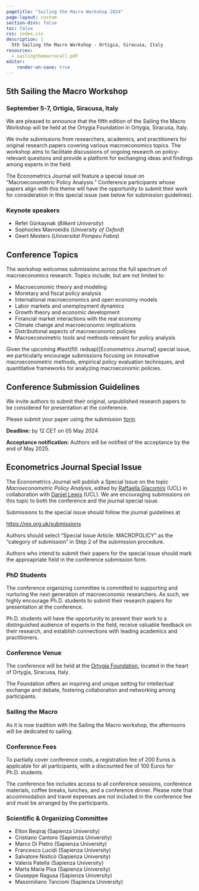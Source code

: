 ```yaml
---
pagetitle: "Sailing the Macro Workshop 2024"
page-layout: custom
section-divs: false
toc: false
css: index.css
description: |
  5th Sailing the Macro Workshop - Ortigia, Siracusa, Italy
resources:
  - sailingthemacrocall.pdf
editor: 
    render-on-save: true
---
```





::: {.content-block}

::: {.hero-text}
# 5th Sailing the Macro Workshop

### September 5-7, Ortigia, Siracusa, Italy

We are pleased to announce that the fifth edition of the Sailing the Macro Workshop will be held at the Ortygia Foundation in Ortygia, Siracusa, Italy. 

We invite submissions from researchers, academics, and practitioners for original research papers covering various macroeconomics topics. The workshop aims to facilitate discussions of ongoing research on policy-relevant questions and provide a platform for exchanging ideas and findings among experts in the field.

The [Econometrics Journal]{style="font-color: #822433"} will feature a special issue on "Macroeconometric Policy Analysis." Conference participants whose papers align with this theme will have the opportunity to submit their work for consideration in this special issue (see below for submission guidelines).

::: {.keynote}
### [Keynote speakers]{.redsap}

  - Refet Gürkaynak (_Bilkent University_)
  - Sophocles Mavroeidis (_University of Oxford_)
  - Geert Mesters (_Universitat Pompeu Fabra_)
:::

## Conference Topics

The workshop welcomes submissions across the full spectrum of macroeconomics research. Topics include, but are not limited to:

- Macroeconomic theory and modeling
- Monetary and fiscal policy analysis
- International macroeconomics and open economy models
- Labor markets and unemployment dynamics
- Growth theory and economic development
- Financial market interactions with the real economy
- Climate change and macroeconomic implications
- Distributional aspects of macroeconomic policies
- Macroeconometric tools and methods relevant for policy analysis

Given the upcoming #text(fill: redsap)[Econometrics Journal] special issue, we particularly encourage submissions focusing on innovative macroeconometric methods, empirical policy evaluation techniques, and quantitative frameworks for analyzing macroeconomic policies.


## Conference Submission Guidelines

We invite authors to submit their original, unpublished research papers to be considered for presentation at the conference.

Please submit your paper using the submission [form](https://). 

::: {.callout-important}
**Deadline:** [by 12 CET on 05 May 2024]{.redsap}

**Acceptance notification:** Authors will be notified of the acceptance by the end of May 2025.

:::

## Econometrics Journal Special Issue


The [Econometrics Journal]{.redsap} will publish a Special Issue on the topic [_Macroeconometric Policy Analysis_]{.redsap}, edited by [Raffaella Giacomini](https://raffaellagiacomini.wixsite.com/research) (UCL) in collaboration with [Daniel Lewis](https://sites.google.com/view/danjlewis/home) (UCL). We are encouraging submissions on this topic to [both]{.red} the conference and the journal special issue.

Submissions to the special issue should follow the journal guidelines at 

<https://res.org.uk/submissions>

Authors should select "Special Issue Article: MACROPOLICY" as the "category of submission" in Step 2 of the submission procedure. 


::: {.callout-important}
Authors who intend to submit their papers for the special issue should mark the approapriate field in the conference submission form. 
:::



:::


:::







::: {.content-block}
::: {.features}


::: {.feature}
### PhD Students
The conference organizing committee is committed to supporting and nurturing the next generation of macroeconomic researchers. As such, we highly encourage Ph.D. students to submit their research papers for presentation at the conference.

Ph.D. students will have the opportunity to present their work to a distinguished audience of experts in the field, receive valuable feedback on their research, and establish connections with leading academics and practitioners.

<!-- ::: {.learn-more}
[Learn more »](docs/output-formats/all-formats.qmd)
::: -->
:::

::: {.feature}
### Conference Venue
The conference will be held at the [Ortygia Foundation]("https://www.ortygiabs.org/en"), located in the heart of Ortygia, Siracusa, Italy.

The Foundation offers an inspiring and unique setting for intellectual exchange and debate, fostering collaboration and networking among participants.

<!-- ::: {.learn-more}
[Learn more »](information.qmd)
::: -->
:::

::: {.feature}
### Sailing the Macro
As it is now tradition with the Sailing the Macro workshop, the afternoons will be dedicated to sailing. 

<!-- Conference participants can join sailing courses organized by [Magister Marine](https://www.facebook.com/MagisterMarine/). -->

<!-- ::: {.learn-more}
[Learn more »](docs/tools/jupyter-lab.qmd)
::: -->
:::

::: {.feature}
### Conference Fees
To partially cover conference costs, a registration fee of 200 Euros is applicable for all participants, with a discounted fee of 100 Euros for Ph.D. students.

The conference fee includes access to all conference sessions, conference materials, coffee breaks, lunches, and a conference dinner. Please note that accommodation and travel expenses are not included in the conference fee and must be arranged by the participants.


<!-- ::: {.learn-more}
[Learn more »](docs/interactive/)
::: -->
:::

::: {.feature}
### Scientific & Organizing Committee

- Elton Beqiraj (Sapienza University)
- Cristiano Cantore (Sapienza University)
- Marco Di Pietro (Sapienza University)
- Francesco Lucidi (Sapienza University)
- Salvatore Nisticò (Sapienza University)
- Valeria Patella (Sapienza University)
- Marta Maria Pisa (Sapienza University)
- Giuseppe Ragusa (Sapienza University)
- Massimiliano Tancioni (Sapienza University)



:::

:::
:::


